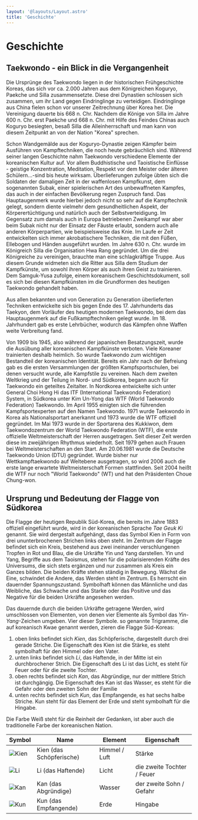 ```yaml
---
layout: '@layouts/Layout.astro'
title: 'Geschichte'
---
```


# Geschichte

## Taekwondo - ein Blick in die Vergangenheit

Die Ursprünge des Taekwondo liegen in der historischen Frühgeschichte Koreas, das sich vor ca. 2.000 Jahren aus dem Königreichen Koguryo, Paekche und Silla zusammensetzte.
Diese drei Dynastien schlossen sich zusammen, um ihr Land gegen Eindringlinge zu verteidigen. Eindringlinge aus China fielen schon vor unserer Zeitrechnung über Korea her. Die Vereinigung dauerte bis 668 n. Chr. Nachdem die Könige von Silla im Jahre 600 n. Chr. erst Paekche und 668 n. Chr. mit Hilfe des Feindes Chinas auch Koguryo besiegten, besaß Silla die Alleinherrschaft und man kann von diesem Zeitpunkt an von der Nation "Korea" sprechen.

Schon Wandgemälde aus der Koguryo-Dynastie zeigen Kämpfer beim Ausführen von Kampftechniken, die noch heute gebräuchlich sind. Während seiner langen Geschichte nahm Taekwondo verschiedene Elemente der koreanischen Kultur auf. Vor allem Buddhistische und Taoistische Einflüsse - geistige Konzentration, Meditation, Respekt vor dem Meister oder älteren Schülern...-sind bis heute wirksam. Überlieferungen zufolge übten sich die Soldaten der damaligen Zeit in der waffenlosen Kampfkunst, dem sogenannten Subak, einer spielerischen Art des unbewaffneten Kampfes, das auch in der einfachen Bevölkerung regen Zuspruch fand. Das Hauptaugenmerk wurde hierbei jedoch nicht so sehr auf die Kampftechnik gelegt, sondern diente vielmehr dem gesundheitlichen Aspekt, der Körperertüchtigung und natürlich auch der Selbstverteidigung. Im Gegensatz zum damals auch in Europa betriebenen Zweikampf war aber beim Subak nicht nur der Einsatz der Fäuste erlaubt, sondern auch alle anderen Körperpartien, wie beispielsweise das Knie. Im Laufe er Zeit entwickelten sich immer akrobatischere Techniken, die mit den Füßen, Ellebogen und Händen ausgeführt wurden. Im Jahre 630 n. Chr. wurde im Königreich Silla die Organisation Hwa Rang gegründet. Um die drei Königreiche zu vereinigen, brauchte man eine schlagkräftige Truppe. Aus diesem Grunde widmeten sich die Ritter aus Silla dem Studium der Kampfkünste, um sowohl ihren Körper als auch ihren Geist zu trainieren. Dem Samguk-Yusa zufolge, einem koreanischem Geschichtsdokument, soll es sich bei diesen Kampfkünsten im die Grundformen des heutigen Taekwondo gehandelt haben.

Aus allen bekannten und von Generation zu Generation überlieferten Techniken entwickelte sich bis gegen Ende des 17. Jahrhunderts das Taekyon, dem Vorläufer des heutigen modernen Taekwondo, bei dem das Hauptaugenmerk auf die Fußkampftechniken gelegt wurde. Im 18. Jahrhundert gab es erste Lehrbücher, wodurch das Kämpfen ohne Waffen weite Verbreitung fand.

Von 1909 bis 1945, also während der japanischen Besatzungszeit, wurde die Ausübung aller koreanischen Kampfkünste verboten. Viele Koreaner trainierten deshalb heimlich. So wurde Taekwondo zum wichtigen Bestandteil der koreanischen Identität. Bereits ein Jahr nach der Befreiung gab es die ersten Versammlungen der größten Kampfsportschulen, bei denen versucht wurde, alle Kampfstile zu vereinen.
Nach dem zweiten Weltkrieg und der Teilung in Nord- und Südkorea, begann auch für Taekwondo ein geteiltes Zeitalter. In Nordkorea entwickelte sich unter General Choi Hong Hi das ITF (International Taekwondo Federation) System, in Südkorea unter Kim Un-Yong das WTF (World Taekwondo Federation) Taekwondo.
Im April 1955 einigten sich die führenden Kampfsportexperten auf den Namen Taekwondo. 1971 wurde Taekwondo in Korea als Nationalsportart anerkannt und 1973 wurde die WTF offiziell gegründet. Im Mai 1973 wurde in der Sportarena des Kukkiwon, dem Taekwondozentrum der World Taekwondo Federation (WTF), die erste offizielle Weltmeisterschaft der Herren ausgetragen. Seit dieser Zeit werden diese im zweijährigen Rhythmus wiederholt. Seit 1979 gehen auch Frauen bei Weltmeisterschaften an den Start.
Am 20.06.1981 wurde die Deutsche Taekwondo Union (DTU) gegründet. Wurde bisher nur Wettkampftaekwondo auf Weltebene ausgetragen, so wird 2006 auch die erste lange erwartete Weltmeisterschaft Formen stattfinden.
Seit 2004 heißt die WTF nur noch "World Taekwondo" (WT) und hat den Präsidenten Choue Chung-won.

## Ursprung und Bedeutung der Flagge von Südkorea

Die Flagge der heutigen Republik Süd-Korea, die bereits im Jahre 1883 offiziell eingeführt wurde, wird in der koreanischen Sprache _Tae Geuk Ki_ genannt.
Sie wird dergestalt aufgehängt, dass das Symbol Kien in Form von drei ununterbrochenen Strichen links oben steht. Im Zentrum der Flagge befindet sich ein Kreis, bestehend aus zwei ineinander verschlungenen Tropfen in Rot und Blau, die die Urkräfte Yin und Yang darstellen. Yin und Yang, Begriffe aus dem Taoismus, stehen für die polarisierenden Kräfte des Universums, die sich stets ergänzen und nur zusammen als Kreis ein Ganzes bilden. Die beiden Kräfte stehen ständig in Bewegung. Wächst die Eine, schwindet die Andere, das Werden steht im Zentrum. Es herrscht ein dauernder Spannungszustand. Symbolhaft können das Männliche und das Weibliche, das Schwache und das Starke oder das Positive und das Negative für die beiden Urkräfte angesehen werden.

Das dauernde durch die beiden Urkräfte getragene Werden, wird umschlossen von Elementen, von denen vier Elemente als Symbol das _Yin-Yang_-Zeichen umgeben.
Vier dieser Symbole. so genannte Trigramme, die auf koreanisch Kwae genannt werden, zieren die Flagge Süd-Koreas:

1. oben links befindet sich _Kien_, das Schöpferische, dargestellt durch drei gerade Striche. Die Eigenschaft des Kien ist die Stärke, es steht symbolhaft für den Himmel oder den Vater.
2. unten links befindet sich _Li_, das Haftende, in der Mitte ist ein durchbrochener Strich. Die Eigenschaft des Li ist das Licht, es steht für Feuer oder für die zweite Tochter.
3. oben rechts befindet sich _Kan_, das Abgründige, nur der mittlere Strich ist durchgängig. Die Eigenschaft des Kan ist das Wasser, es steht für die Gefahr oder den zweiten Sohn der Familie
4. unten rechts befindet sich _Kun_, das Empfangende, es hat sechs halbe Striche. Kun steht für das Element der Erde und steht symbolhaft für die Hingabe.

Die Farbe Weiß steht für die Reinheit der Gedanken, ist aber auch die traditionelle Farbe der koreanischen Nation.

<div class="md:container mx-auto prose-img:inline prose-img:m-0">
    <table>
        <thead>
            <tr>
                <th>Symbol</th>
                <th>Name</th>
                <th>Element</th>
                <th>Eigenschaft</th>
            </tr>
        </thead>
        <tbody>
            <tr>
                <td>
                    <img src="/poomse/il-jang.gif" alt="Kien" />
                </td>
                <td>Kien (das Schöpferische)</td>
                <td>Himmel / Luft</td>
                <td>Stärke</td>
            </tr>
            <tr>
                <td>
                    <img src="/poomse/sam-jang.gif" alt="Li" />
                </td>
                <td>Li (das Haftende)</td>
                <td>Licht</td>
                <td>die zweite Tochter / Feuer</td>
            </tr>
            <tr>
                <td>
                    <img src="/poomse/yuk-jang.gif" alt="Kan" />
                </td>
                <td>Kan (das Abgründige)</td>
                <td>Wasser</td>
                <td>der zweite Sohn / Gefahr</td>
            </tr>
            <tr>
                <td>
                    <img src="/poomse/pal-jang.gif" alt="Kun" />
                </td>
                <td>Kun (das Empfangende)</td>
                <td>Erde</td>
                <td>Hingabe</td>
            </tr>
        </tbody>
    </table>
</div>
